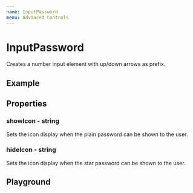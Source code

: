 ```yaml
---
name: InputPassword
menu: Advanced Controls
---
```



# InputPassword

Creates a number input element with up/down arrows as prefix.

## Example

<Inline>
    <InputPassword />
</Inline>

## Properties

### showIcon - string

Sets the icon display when the plain password can be shown to the user.

### hideIcon - string

Sets the icon display when the star password can be shown to the user.

## Playground

<Playground>
    <Row>
        <InputPassword />
    </Row>
</Playground>
